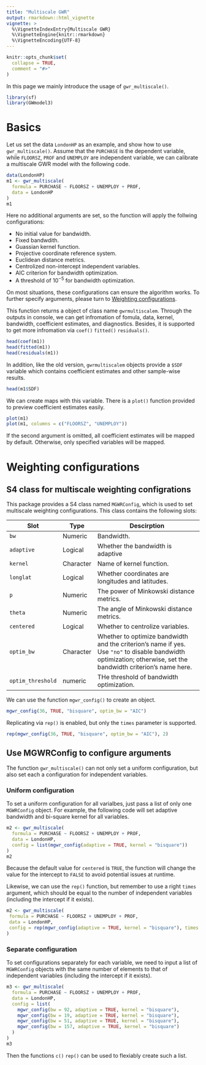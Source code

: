 ```yaml
---
title: "Multiscale GWR"
output: rmarkdown::html_vignette
vignette: >
  %\VignetteIndexEntry{Multiscale GWR}
  %\VignetteEngine{knitr::rmarkdown}
  %\VignetteEncoding{UTF-8}
---
```


```r
knitr::opts_chunk$set(
  collapse = TRUE,
  comment = "#>"
)
```

In this page we mainly introduce the usage of `gwr_multiscale()`.

```r
library(sf)
library(GWmodel3)
```

# Basics

Let us set the data `LondonHP` as an example, and show how to use `gwr_multiscale()`.
Assume that the `PURCHASE` is the dependent variable, 
while `FLOORSZ`, `PROF` and `UNEMPLOY` are independent variable, 
we can calibrate a multiscale GWR model with the following code.

```r
data(LondonHP)
m1 <- gwr_multiscale(
  formula = PURCHASE ~ FLOORSZ + UNEMPLOY + PROF,
  data = LondonHP
)
m1
```

Here no additional arguments are set, so the function will apply the follwing configurations:

- No initial value for bandwidth.
- Fixed bandwdith.
- Guassian kernel function.
- Projective coordinate reference system.
- Euclidean distance metrics.
- Centrolized non-intercept independent variables.
- AIC criterion for bandwidth optimization.
- A threshold of $10^{-5}$ for bandwidth optimization.

On most situations, these configurations can ensure the algorithm works.
To further specify arguments, please turn to [Weighting configurations](#weighting-configurations).

This function returns a object of class name `gwrmultiscalem`.
Through the outputs in console,
we can get infromation of fomula, data, kernel, bandwidth, coefficient estimates, and diagnostics.
Besides, it is supported to get more infromation via `coef()` `fitted()` `residuals()`.

```r
head(coef(m1))
head(fitted(m1))
head(residuals(m1))
```

In addition, like the old version, `gwrmultiscalem` objects provide a `$SDF` variable 
which contains coefficient estimates and other sample-wise results.

```r
head(m1$SDF)
```

We can create maps with this variable.
There is a `plot()` function provided to preview coefficient estimates easily.

```r
plot(m1)
plot(m1, columns = c("FLOORSZ", "UNEMPLOY"))
```

If the second argument is omitted, all coefficient estimates will be mapped by default.
Otherwise, only specified variables will be mapped.

# Weighting configurations

## S4 class for multiscale weighting configrations

This package provides a S4 class named `MGWRConfig`, which is used to set multiscale weighting configurations.
This class contains the following slots:

| Slot              | Type      | Descirption                                                                                                                                                      |
| ----------------- | --------- | ---------------------------------------------------------------------------------------------------------------------------------------------------------------- |
| `bw`              | Numeric   | Bandwidth.                                                                                                                                                       |
| `adaptive`        | Logical   | Whether the bandwidth is adaptive                                                                                                                                |
| `kernel`          | Character | Name of kernel function.                                                                                                                                         |
| `longlat`         | Logical   | Whether coordinates are longitudes and latitudes.                                                                                                                |
| `p`               | Numeric   | The power of Minkowski distance metrics.                                                                                                                         |
| `theta`           | Numeric   | The angle of Minkowski distance metrics.                                                                                                                         |
| `centered`        | Logical   | Whether to centrolize variables.                                                                                                                                 |
| `optim_bw`        | Character | Whether to optimize bandwidth and the criterion's name if yes. Use `"no"` to disable bandwidth optimization; otherwise, set the bandwidth criterion's name here. |
| `optim_threshold` | numeric   | THe threshold of bandwidth optimization.                                                                                                                         |

We can use the function `mgwr_config()` to create an object.

```r
mgwr_config(36, TRUE, "bisquare", optim_bw = "AIC")
```

Replicating via `rep()` is enabled, but only the `times` parameter is supported.

```r
rep(mgwr_config(36, TRUE, "bisquare", optim_bw = "AIC"), 2)
```

## Use MGWRConfig to configure arguments

The function `gwr_multiscale()` can not only set a uniform configuration,
but also set each a configuration for independent variables.

### Uniform configuration

To set a uniform configuration for all varialbes, just pass a list of only one `MGWRConfig` object.
For example, the following code will set adaptive bandwidth and bi-square kernel for all variables.

```r
m2 <- gwr_multiscale(
  formula = PURCHASE ~ FLOORSZ + UNEMPLOY + PROF,
  data = LondonHP,
  config = list(mgwr_config(adaptive = TRUE, kernel = "bisquare"))
)
m2
```

Because the default value for `centered` is `TRUE`,
the function will change the value for the intercept to `FALSE` to avoid potential issues at runtime.

Likewise, we can use the `rep()` function, but remember to use a right `times` argument,
which should be equal to the number of independent variables (including the intercept if it exists).

```r
m2 <- gwr_multiscale(
 formula = PURCHASE ~ FLOORSZ + UNEMPLOY + PROF,
 data = LondonHP,
 config = rep(mgwr_config(adaptive = TRUE, kernel = "bisquare"), times = 4)
)
```

### Separate configuration

To set configurations separately for each variable,
we need to input a list of `MGWRConfig` objects
with the same number of elements to that of independent variables (including the intercept if it exists).

```r
m3 <- gwr_multiscale(
  formula = PURCHASE ~ FLOORSZ + UNEMPLOY + PROF,
  data = LondonHP,
  config = list(
    mgwr_config(bw = 92, adaptive = TRUE, kernel = "bisquare"),
    mgwr_config(bw = 19, adaptive = TRUE, kernel = "bisquare"),
    mgwr_config(bw = 51, adaptive = TRUE, kernel = "bisquare"),
    mgwr_config(bw = 157, adaptive = TRUE, kernel = "bisquare")
  )
)
m3
```

Then the functions `c()` `rep()` can be used to flexiably create such a list.
